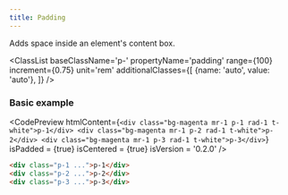 ```yaml
---
title: Padding
---
```



Adds space inside an element's content box.

<ClassList 
  baseClassName='p-' 
  propertyName='padding' 
  range={100} 
  increment={0.75} 
  unit='rem' 
  additionalClasses={[
    {name: 'auto', value: 'auto'},
  ]} 
/>

### Basic example

<CodePreview
  htmlContent={`
    <div class="bg-magenta mr-1 p-1 rad-1 t-white">p-1</div>
    <div class="bg-magenta mr-1 p-2 rad-1 t-white">p-2</div>
    <div class="bg-magenta mr-1 p-3 rad-1 t-white">p-3</div>
  `}
  isPadded = {true}
  isCentered = {true}
  isVersion = '0.2.0'
/>

```html
<div class="p-1 ...">p-1</div>
<div class="p-2 ...">p-2</div>
<div class="p-3 ...">p-3</div>
```